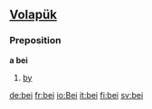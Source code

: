 ==[[Volapük]]==
===Preposition===
'''a bei'''
# [[by]]

[[de:bei]]
[[fr:bei]]
[[io:Bei]]
[[it:bei]]
[[fi:bei]]
[[sv:bei]]